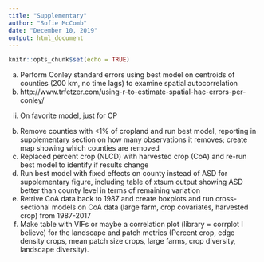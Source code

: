 ```yaml
---
title: "Supplementary"
author: "Sofie McComb"
date: "December 10, 2019"
output: html_document
---
```


```r
knitr::opts_chunk$set(echo = TRUE)
```

a.	Perform Conley standard errors using best model on centroids of counties (200 km, no time lags) to examine spatial autocorrelation
i.	http://www.trfetzer.com/using-r-to-estimate-spatial-hac-errors-per-conley/
ii.	On favorite model, just for CP
b.	Remove counties with <1% of cropland and run best model, reporting in supplementary section on how many observations it removes; create map showing which counties are removed 
c.	Replaced percent crop (NLCD) with harvested crop (CoA) and re-run best model to identify if results change
d.	Run best model with fixed effects on county instead of ASD for supplementary figure, including table of xtsum output showing ASD better than county level in terms of remaining variation
e.	Retrive CoA data back to 1987 and create boxplots and run cross-sectional models on CoA data (large farm, crop covariates, harvested crop) from 1987-2017
f.	Make table with VIFs or maybe a correlation plot (library = corrplot I believe) for the landscape and patch metrics (Percent crop, edge density crops, mean patch size crops, large farms, crop diversity, landscape diversity).  
